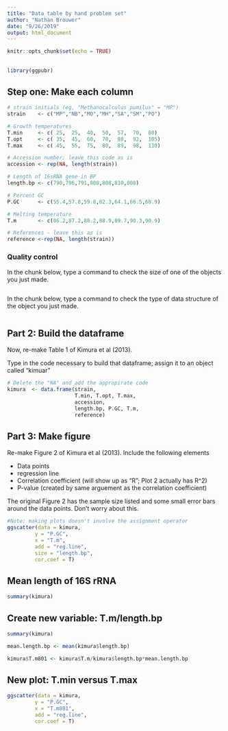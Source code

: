 ```yaml
---
title: "Data table by hand problem set"
author: "Nathan Brouwer"
date: "9/26/2019"
output: html_document
---
```


```r
knitr::opts_chunk$set(echo = TRUE)
```

## 

```r
library(ggpubr)
```



## Step one: Make each column

```r
# strain initials (eg, "Methanocalculus pumilus" = "MP")
strain    <- c("MP","NB","MO","MH","SA","SM","PO")

# Growth temperatures
T.min     <- c( 25,  25,  40,  50,  57,  70,  80)
T.opt     <- c( 35,  45,  60,  70,  80,  92,  105)
T.max     <- c( 45,  55,  75,  80,  89,  98,  110)

# Accession number; leave this code as is
accession <- rep(NA, length(strain))

# Length of 16sRNA gene in BP
length.bp <- c(790,796,791,808,808,810,808)

# Percent GC
P.GC      <- c(55.4,57.8,59.8,62.3,64.1,66.5,68.9)

# Melting temperature
T.m       <- c(86.2,87.2,88.2,88.9,89.7,90.3,90.9)

# References - leave this as is
reference <-rep(NA, length(strain))


```


### Quality control

In the chunk below, type a command to check the size of one of the objects you just made.
```r

```


In the chunk below, type a command to check the type of data structure of the object you just made.
```r

```


## Part 2: Build the dataframe

Now, re-make Table 1 of Kimura et al (2013).

Type in the code necessary to build that dataframe; assign it to an object called "kimuar"
```r
# Delete the "NA" and add the appropirate code
kimura  <- data.frame(strain, 
                      T.min, T.opt, T.max, 
                      accession,
                      length.bp, P.GC, T.m, 
                      reference)
```


## Part 3: Make figure

Re-make Figure 2 of Kimura et al (2013).  Include the following elements 

* Data points
* regression line
* Correlation coefficient (will show up as "R"; Plot 2 actually has R^2)
* P-value (created by same arguement as the correlation coefficient)

The original Figure 2 has the sample size listed and some small error bars around the data points.  Don't worry about this.

```r
#Note: making plots doesn't involve the assignment operator
ggscatter(data = kimura,
         y = "P.GC",
         x = "T.m",
         add = "reg.line",
         size = "length.bp",
         cor.coef = T)
```

## Mean length of 16S rRNA

```r
summary(kimura)
```



## Create new variable: T.m/length.bp


```r
summary(kimura)
```

```r
mean.length.bp <- mean(kimura$length.bp)
```




```r
kimura$T.m801 <- kimura$T.m/kimura$length.bp*mean.length.bp
```



## New plot: T.min versus T.max


```r
ggscatter(data = kimura,
         y = "P.GC",
         x = "T.m801",
         add = "reg.line",
         cor.coef = T)
```

